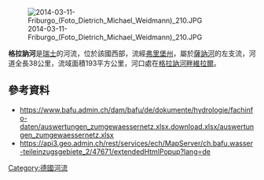 {{Coord|46.78556|N|7.12962|E|display=title}}
[[Image:2014-03-11-Friburgo_(Foto_Dietrich_Michael_Weidmann)_210.JPG|right]]

'''格拉訥河'''是[[瑞士|瑞士]]的河流，位於該國西部，流經[[弗里堡州|弗里堡州]]，屬於[[薩訥河|薩訥河]]的左支流，河道全長38公里，流域面積193平方公里，河口處在[[格拉訥河畔維拉爾|格拉訥河畔維拉爾]]。

==參考資料==
* https://www.bafu.admin.ch/dam/bafu/de/dokumente/hydrologie/fachinfo-daten/auswertungen_zumgewaessernetz.xlsx.download.xlsx/auswertungen_zumgewaessernetz.xlsx {{Wayback|url=https://www.bafu.admin.ch/dam/bafu/de/dokumente/hydrologie/fachinfo-daten/auswertungen_zumgewaessernetz.xlsx.download.xlsx/auswertungen_zumgewaessernetz.xlsx |date=20180613160902 }}
* https://api3.geo.admin.ch/rest/services/ech/MapServer/ch.bafu.wasser-teileinzugsgebiete_2/47671/extendedHtmlPopup?lang=de{{Dead link}}

{{Germany-geo-stub}}
[[Category:德國河流|Category:德國河流]]